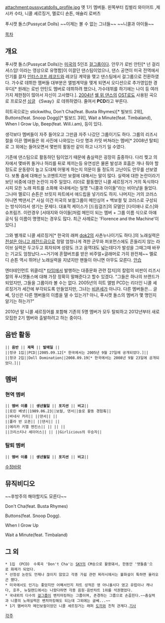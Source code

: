 attachment:pussycatdolls_profile.jpg
옛 1기 멤버들. 왼쪽부터 킴벌리 와이어트 ,제시카 수타, 니콜 셰르징거, 멜로디 숀튼, 애슐리 로버츠  

푸시캣 돌스(Pussycat Dolls)
~~이제는 볼 수 없는 그녀들~~
~~니콜과 아이들~~

[[목차]]
== 개요 ==
푸시캣 돌스(Pussycat Dolls)는 [[미국]]의 5인조 [[걸그룹]]이다. 안무가 로빈 안틴[* 넌 걸리셔스임! 이라는 영상으로 유명함]이 이끌던 댄스팀이었으나, 댄스 공연이 미국 전역에서 인기를 끌자 [[인터스코프 레코드]]와 레코딩 계약을 맺고 댄스팀에서 걸그룹으로 전환하였다. 가수로 데뷔한 멤버들 대부분은 앨범계약을 맺게 되면서 오디션으로 추가영입한 경우다[* 원래는 로빈 안틴도 멤버로 데뷔하려 했으나, 가수데뷔를 하기에는 나이 등 여러가지 제한점이 많아서 자신이 고사했다.]. [[2004년]] [[쉘 위 댄스]]의 [[OST]]로도 사용된 곡으로 프로모션 [[싱글]] 《Sway》로 데뷔하였다. 줄여서 '''PCD'''라고 부른다.

히트곡으로는 stickwithu, Don't Cha(feat. Busta Rhymes)[* 빌보드 2위], Buttons(feat. Snoop Dogg)[* 빌보드 3위], Wait a Minute(feat. Timbaland), When I Grow Up, Beep(feat. Will.i.am), 등이 있다.   

생각보다 멤버들이 자주 들어오고 그만큼 자주 나갔던 그룹이기도 하다. 그룹의 리즈시절을 이끈 멤버들은 위 사진에 나와있는 다섯 명과 카밋 버쳐라는 멤버[* 2008년 탈퇴]로 그 외에는 들어오면서 몇번의 활동만 같이 하고 나가기 일 수였다.

기존에 댄스팀으로 활동하던 팀이었기 때문에 춤실력은 굉장히 출중하다. 다리 찢고 의자에서 몇바퀴 돌거나 허리를 뒤로 제끼는등 유연성은 물론 발성과 호흡은 개나 줘야 할정도로 운동량이 높고 도대체 어떻게 하는지 의문이 들 정도의 고난이도 안무를 선보였다.
보통 춤에 대해선 노코멘트지만 보컬에 대해서는 말이 많다. 실력에 대한 논란이라기 보단 비중에 대한 논란이 자주 일었다. 리더로 활동했던 니콜 셰르징거가 거의 독식하다시피 모든 노래 파트를 소화해 국내에서는 일명 "니콜과 아이들"라는 비아냥을 들었다. 그나마 멜로디 숀튼은 브릿지 파트에서 애드립을 넣기라도 하지. 나머지는 거의 코러스 아니면 백댄서.[* 사실 이건 미국의 보컬그룹이 메인싱어 + 백보컬 및 코러스로 구성되는 방식이라서 생기는 문제다. 대표적 케이스가 [드림걸즈]의 모델인 [다이애나 로스]와 슈프림즈. 이런경우 [서태지와 아이들]처럼 메인이 되는 멤버 + 그룹 이름 식으로 아얘 공식 팀 이름이 명명되는 경우도 많다. 최근 사례로는 'Florence and the Machine'이 있다.]

그와 별개로 니콜 셰르징거[* 한국의 래퍼 [[dok2]]의 사촌누나이기도 하다.]의 노래실력은 [[전설은 아니고 레전드급]]으로 정말 엄청나게 격한 군무와 퍼포먼스에도 흔들리지 않는 라이브 실력은 두고두고 회자되며 성량도 크고 음역대도 넓는데다가 발성을 그때그때 바꾸는 기교도 엄청났다.~~거기에 혼혈버프를 받은 비주얼+글래머로 가히 완전체~~ 멜로디 숀튼 역시 뛰어난 노래실력을 지녔지만 팬들이 아니면 아무도 모른다. [[안습]]

엔터테인먼트 위클리[* [[타임]]에서 발행하는 대중문화 관련 잡지]의 칼럼의 비판이 리즈시절의 푸시캣돌스에 대해 가장 정확히 말해준다고 할수 있겠다.
"그들은 하나의 브랜드가 되었지만, 그들을 그룹이라 볼 수는 없다. 2005년의 히트 앨범 PCD는 리더인 니콜 셰르징거가 세간에 부각되도록 만들었지만, 그녀는 [[비욘세]]가 아니다. 다른 멤버들은... 글쎄, 당신은 다른 멤버들의 이름을 댈 수 있는가? 아니, 푸시캣 돌스의 멤버가 몇 명인지 알기는 하는가?" 

2010년 말 니콜 셰르징어를 포함해 기존의 5명 멤버가 모두 탈퇴하고 2012년부터 새로 모집한 2기 멤버와 출발하려고 하는 중이다.


== 음반 활동 ==

 || '''음반''' || '''제목''' || '''발매일''' ||
 ||정규 1집||PCD||2005.09.12[* 한국에서는 2005년 9월 27일에 공개되었다.]||
 ||정규 2집||Doll Domination||2008.09.19[* 한국에서는 2008년 9월 23일에 공개되었다.]||

== 멤버 ==
=== 현역 멤버 ===
 || '''멤버 이름''' || '''생년월일''' || '''포지션''' || '''비고'''|| 
 ||로린 베넷||1989.06.23||보컬, 댄서||솔로 활동 경험有||
 ||바네사 커리|| ||댄서|| ||
 ||폴라 반 오픈|| ||댄서|| ||
 ||에리카 키엘 젠킨스|| || || ||
 ||크리스티나 세이어스|| || ||Girlicious의 우승자||

=== 탈퇴 멤버 ===
 || '''멤버 이름''' || '''생년월일''' || '''포지션''' || '''비고'''|| 

[[수정바람]]

== 뮤직비디오 ==
~~후방주의 해야할지도 모른다~~

{{{#!html
<iframe width="420" height="315" src="http://www.youtube.com/embed/YNSxNsr4wmA" frameborder="0" allowfullscreen></iframe>}}}
Don't Cha(feat. Busta Rhymes)

{{{#!html
<iframe width="420" height="315" src="http://www.youtube.com/embed/VCLxJd1d84s" frameborder="0" allowfullscreen></iframe>}}}
Buttons(feat. Snoop Dogg).

{{{#!html
<iframe width="560" height="315" src="http://www.youtube.com/embed/K0K46C82v9o" frameborder="0" allowfullscreen></iframe>}}}
When I Grow Up

{{{#!html
<iframe width="420" height="315" src="http://www.youtube.com/embed/iWyvMerss4w" frameborder="0" allowfullscreen></iframe>}}}
Wait a Minute(feat. Timbaland)

== 그 외 ==
 * 1집 《PCD》 수록곡 'Don't Cha'는 [[SKY]]의 CM송으로 활용돼서, 한동안 '맷돌춤'으로 화제가 되었다.
 * 선정성 논란도 언제나 끊이지 않았고 각종 가쉽 관련 찌라시에서는 불화설이 툭하면 올라오곤 했다.
 * 미국에서도 인기는 좋았지만 어째서인지 차트 성적은 영 아니올시다 였고 유럽이나 캐나다, 호주, 뉴질랜드에서는 나왔다하면 각종 음원·음반차트 1위를 석권했었다.
 * 국내외의 다수의 [[걸그룹]]이 벤치마킹하는 그룹이며, 존경하는 그룹으로 손꼽힌다.~~춤실력과 니콜의 노래실력은 벤치마킹해도 되는데 그외에는 글쎄...~~
 * 1기 멤버이자 메인보컬이었던 니콜 셰르징거는 래퍼 [[도끼#s-2|도끼]]와 친척 관계다.[http://news.mtn.co.kr/newscenter/news_viewer.mtn?gidx=2015012100303343821 기사]

[[각주]]
